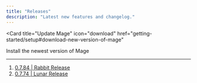 ```yaml
---
title: "Releases"
description: "Latest new features and changelog."
---
```


<Card
  title="Update Mage"
  icon="download"
  href="getting-started/setup#download-new-version-of-mage"
>
  Install the newest version of Mage
</Card>

---

1. [0.7.84 | Rabbit Release](https://github.com/mage-ai/mage-ai/releases/tag/0.7.84)
1. [0.7.74 | Lunar Release](https://github.com/mage-ai/mage-ai/releases/tag/0.7.74)
